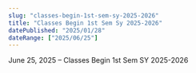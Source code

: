 ```yaml
---
slug: "classes-begin-1st-sem-sy-2025-2026"
title: "Classes Begin 1st Sem Sy 2025-2026"
datePublished: "2025/01/28"
dateRange: ["2025/06/25"]
---
```


<!--- content start --->

June 25, 2025 – Classes Begin 1st Sem SY 2025-2026

<!--- content end --->
